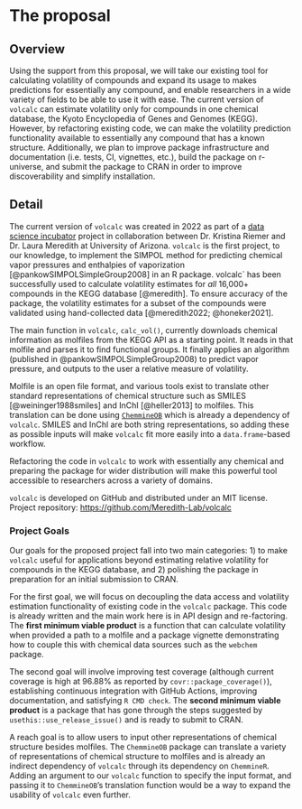 # The proposal
<!--
This is where the proposal should be outlined. 
-->

## Overview
<!--
At a high-level address what your proposal is and how it will address the problem identified. Highlight any benefits to the R Community that follow from solving the problem. This should be your most compelling section.
-->


Using the support from this proposal, we will take our existing tool for calculating volatility of compounds and expand its usage to makes predictions for essentially any compound, and enable researchers in a wide variety of fields to be able to use it with ease. 
The current version of `volcalc` can estimate volatility only for compounds in one chemical database, the Kyoto Encyclopedia of Genes and Genomes (KEGG).
However, by refactoring existing code, we can make the volatility prediction functionality available to essentially any compound that has a known structure.
Additionally, we plan to improve package infrastructure and documentation (i.e. tests, CI, vignettes, etc.), build the package on r-universe, and submit the package to CRAN in order to improve discoverability and simplify installation.

## Detail
<!--
Go into more detail about the specifics of the project and it delivers against the problem.

Depending on project type the detail section should include:

 - [ ] Minimum Viable Product
 - [ ] Architecture
 - [ ] Assumptions
-->

The current version of `volcalc` was created in 2022 as part of a [data science incubator](https://datascience.cct.arizona.edu/cct-data-science-incubator) project in collaboration between Dr. Kristina Riemer and Dr. Laura Meredith at University of Arizona.
`volcalc` is the first project, to our knowledge, to implement the SIMPOL method for predicting chemical vapor pressures and enthalpies of vaporization [@pankowSIMPOLSimpleGroup2008] in an R package.
volcalc` has been successfully used to calculate volatility estimates for *all* 16,000+ compounds in the KEGG database [@meredith]. 
To ensure accuracy of the package, the volatility estimates for a subset of the compounds were validated using hand-collected data [@meredith2022; @honeker2021]. 

The main function in `volcalc`, `calc_vol()`, currently downloads chemical information as molfiles from the KEGG API as a starting point.
It reads in that molfile and parses it to find functional groups.
It finally applies an algorithm (published in @pankowSIMPOLSimpleGroup2008) to predict vapor pressure, and outputs to the user a relative measure of volatility.

Molfile is an open file format, and various tools exist to translate other standard representations of chemical structure such as SMILES [@weininger1988smiles] and InChI [@heller2013] to molfiles. 
This translation can be done using  [`ChemmineOB`](https://github.com/girke-lab/ChemmineOB) which is already a dependency of `volcalc`. SMILES and InChl are both string representations, so adding these as possible inputs will make `volcalc` fit more easily into a `data.frame`-based workflow.

Refactoring the code in `volcalc` to work with essentially any chemical and preparing the package for wider distribution will make this powerful tool accessible to researchers across a variety of domains.

`volcalc` is developed on GitHub and distributed under an MIT license.
Project repository: <https://github.com/Meredith-Lab/volcalc>

### Project Goals

Our goals for the proposed project fall into two main categories: 1) to make `volcalc` useful for applications beyond estimating relative volatility for compounds in the KEGG database, and 2) polishing the package in preparation for an initial submission to CRAN.

For the first goal, we will focus on decoupling the data access and volatility estimation functionality of existing code in the `volcalc` package.
This code is already written and the main work here is in API design and re-factoring.
The **first minimum viable product** is a function that can calculate volatility when provided a path to a molfile and a package vignette demonstrating how to couple this with chemical data sources such as the `webchem` package.

The second goal will involve improving test coverage (although current coverage is high at 96.88% as reported by `covr::package_coverage()`), establishing continuous integration with GitHub Actions, improving documentation, and satisfying `R CMD check`.
The **second minimum viable product** is a package that has gone through the steps suggested by `usethis::use_release_issue()` and is ready to submit to CRAN.

A reach goal is to allow users to input other representations of chemical structure besides molfiles.
The `ChemmineOB` package can translate a variety of representations of chemical structure to molfiles and is already an indirect dependency of `volcalc` through its dependency on `ChemmineR`.
Adding an argument to our `volcalc` function to specify the input format, and passing it to `ChemmineOB`'s translation function would be a way to expand the usability of `volcalc` even further.
